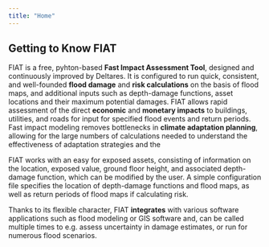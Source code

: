 ```yaml
---
title: "Home"
---
```


## Getting to Know FIAT

FIAT is a free, pyhton-based **Fast Impact Assessment Tool**, designed and continuously improved by Deltares. It is configured to run quick, consistent, and well-founded **flood damage** and **risk calculations** on the basis of flood maps, and additional inputs such as depth-damage functions, asset locations and their maximum potential damages. FIAT allows rapid assessment of the direct **economic** and **monetary impacts** to buildings, utilities, and roads for input for specified flood events and return periods. Fast impact modeling removes bottlenecks in **climate adaptation planning**, allowing for the large numbers of calculations needed to understand the effectiveness of adaptation strategies and the

FIAT works with an easy for exposed assets, consisting of information on the location, exposed value, ground floor height, and associated depth-damage function, which can be modified by the user. A simple configuration file specifies the location of depth-damage functions and flood maps, as well as return periods of flood maps if calculating risk.

Thanks to its flexible character, FIAT **integrates** with various software applications such as flood modeling or GIS software and, can be called multiple times to e.g. assess uncertainty in damage estimates, or run for numerous flood scenarios.
